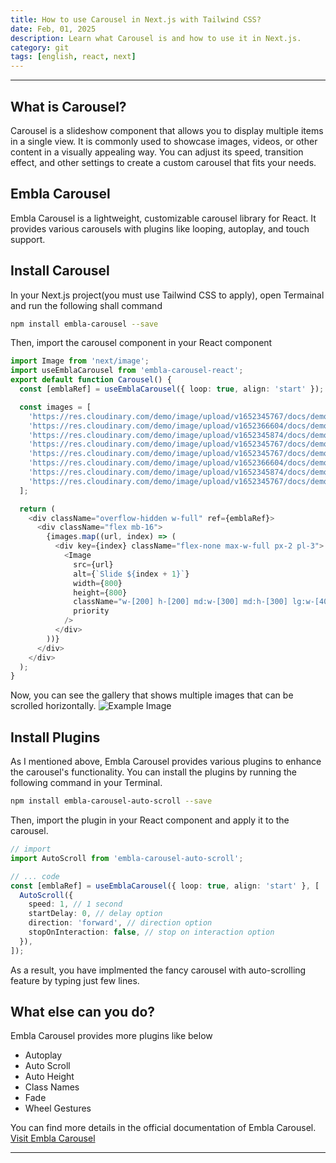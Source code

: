 ```yaml
---
title: How to use Carousel in Next.js with Tailwind CSS?
date: Feb, 01, 2025
description: Learn what Carousel is and how to use it in Next.js.
category: git
tags: [english, react, next]
---
```


---

## What is Carousel?

Carousel is a slideshow component that allows you
to display multiple items in a single view.
It is commonly used to showcase images, videos,
or other content in a visually appealing way.
You can adjust its speed, transition effect,
and other settings to create a custom carousel
that fits your needs.

## Embla Carousel

Embla Carousel is a lightweight, customizable carousel
library for React. It provides various carousels with plugins like
looping, autoplay, and touch support.

## Install Carousel

In your Next.js project(you must use Tailwind CSS to apply), open Termainal and run the following shall command

```bash
npm install embla-carousel --save
```

Then, import the carousel component in your React component

```typescript
import Image from 'next/image';
import useEmblaCarousel from 'embla-carousel-react';
export default function Carousel() {
  const [emblaRef] = useEmblaCarousel({ loop: true, align: 'start' });

  const images = [
    'https://res.cloudinary.com/demo/image/upload/v1652345767/docs/demo_image2.jpg',
    'https://res.cloudinary.com/demo/image/upload/v1652366604/docs/demo_image5.jpg',
    'https://res.cloudinary.com/demo/image/upload/v1652345874/docs/demo_image1.jpg',
    'https://res.cloudinary.com/demo/image/upload/v1652345767/docs/demo_image3.jpg',
    'https://res.cloudinary.com/demo/image/upload/v1652345767/docs/demo_image2.jpg',
    'https://res.cloudinary.com/demo/image/upload/v1652366604/docs/demo_image5.jpg',
    'https://res.cloudinary.com/demo/image/upload/v1652345874/docs/demo_image1.jpg',
    'https://res.cloudinary.com/demo/image/upload/v1652345767/docs/demo_image3.jpg',
  ];

  return (
    <div className="overflow-hidden w-full" ref={emblaRef}>
      <div className="flex mb-16">
        {images.map((url, index) => (
          <div key={index} className="flex-none max-w-full px-2 pl-3">
            <Image
              src={url}
              alt={`Slide ${index + 1}`}
              width={800}
              height={800}
              className="w-[200] h-[200] md:w-[300] md:h-[300] lg:w-[400] lg:h-[400] object-cover rounded-lg md:rounded-xl lg:rounded-2xl shadow-lg"
              priority
            />
          </div>
        ))}
      </div>
    </div>
  );
}
```

Now, you can see the gallery that shows multiple images that can be scrolled horizontally.
![Example Image](https://github.com/user-attachments/assets/fcccf03d-e15d-4eeb-95dc-eafb3a658fac)

## Install Plugins

As I mentioned above, Embla Carousel provides various plugins to enhance the carousel's functionality.
You can install the plugins by running the following command in your Terminal.

```bash
npm install embla-carousel-auto-scroll --save
```

Then, import the plugin in your React component and apply it to the carousel.

```typescript
// import
import AutoScroll from 'embla-carousel-auto-scroll';

// ... code
const [emblaRef] = useEmblaCarousel({ loop: true, align: 'start' }, [
  AutoScroll({
    speed: 1, // 1 second
    startDelay: 0, // delay option
    direction: 'forward', // direction option
    stopOnInteraction: false, // stop on interaction option
  }),
]);
```

As a result, you have implmented the fancy carousel
with auto-scrolling feature by typing just few lines.

## What else can you do?

Embla Carousel provides more plugins like below

- Autoplay
- Auto Scroll
- Auto Height
- Class Names
- Fade
- Wheel Gestures

You can find more details in the official documentation of Embla Carousel.
[Visit Embla Carousel](https://www.embla-carousel.com/plugins/)

---
